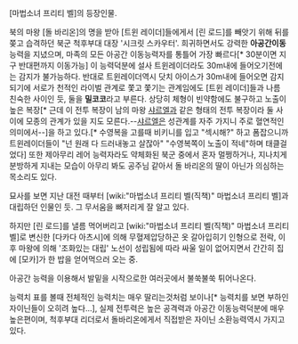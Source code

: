 [마법소녀 프리티 벨]의 등장인물.

북의 마왕 [돌 바리온]의 명을 받아 [트윈 레이더]들에게서 [린 로드]를 빼앗기 위해 뒤를 쫒고 습격하던 북군 척후부대 대장 '시크릿 스카우터'.
희귀하면서도 강력한 '''아공간이동'''능력을 지녔으며, 마족의 모든 아공간 이동능력자를 통틀어 가장 빠르다[* 30분이면 지구 반대편까지 이동가능] 이 능력덕분에 설사 트윈레이더라도 30m내에 들어오기전에는 감지가 불가능하다. 반대로 트윈레이더역시 닷치 아이스가 30m내에 들어오면 감지되기에 서로가 천적인 라이벌 관계로 쫓고 쫓기는 관계임에도 [트윈 레이더]들과 나름 친숙한 사이인 듯, 둘을 '''밀코코'''라고 부른다.
상당히 체형이 빈약함에도 불구하고 노출이 높은 복장[* 근데 이 전투 복장이 남의 마왕 [[샤르엘]]과 같은 형태의 전투 복장이라 둘 사이에 모종의 관계가 있을 지도 모른다.--[[샤르엘]]은 성관계를 자주 가지니 주로 혈연적인 의미에서--]을 하고 있다.[* 수영복을 고를때 비키니를 입고 "섹시해?" 하고 폼잡으니까 트윈레이더들이 "넌 원래 다 드러내놓고 살잖아" "수영복쪽이 노출이 적네"하며 태클걸었다] 또한 제아무리 레어 능력자라도 약체화된 북군 중에서 혼자 멀쩡하거나, 지나치게 분방하게 지내는 모습이 아무리 봐도 공주님 같아서 돌 바리온의 딸이 아닌가 의심하는 목소리도 있다.

묘사를 보면 지난 대전 때부터 [wiki:"마법소녀 프리티 벨(직책)" 마법소녀 프리티 벨]과 대립하던 인물인 듯. 그 무서움을 뼈저리게 잘 알고 있다.

하지만 [린 로드]를 낼름 먹어버리고 [wiki:"마법소녀 프리티 벨(직책)" 마법소녀 프리티 벨]로 변신한 [다카다 아츠시]에 의해 무혈제압당하곤 옷 갈아입히기 인형으로 전락, 이후 마왕에 의해 '조화있는 대립' 노선이 성립됨에 따라 싸울 일이 없어지면서 간간히 집에 [모카]가 한 밥을 얻어먹으러 오는 중.

아공간 능력을 이용해서 발밑을 시작으로한 여러곳에서 불쑥불쑥 튀어나온다.

능력치 표를 볼때 전체적인 능력치는 매우 딸리는것처럼 보이나[* 능력치를 보면 부하인 자이닌들이 오히려 높다...], 실제 전투력은 높은 공격력과 아공간 이동능력덕분에 매우 높은편이며, 척후부대 리더로서 돌바리온에게서 직접받은 자이닌 소환능력역시 가지고있다.
